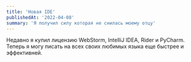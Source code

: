 ```yaml
---
title: 'Новая IDE'
publishedAt: '2022-04-08'
summary: 'Я получил силу которая не снилась моему отцу'
---
```


Недавно я купил лицензию WebStorm, IntelliJ IDEA, Rider и PyCharm.  
Теперь я могу писать на всех своих любимых языка еще быстрее и эффективней.
